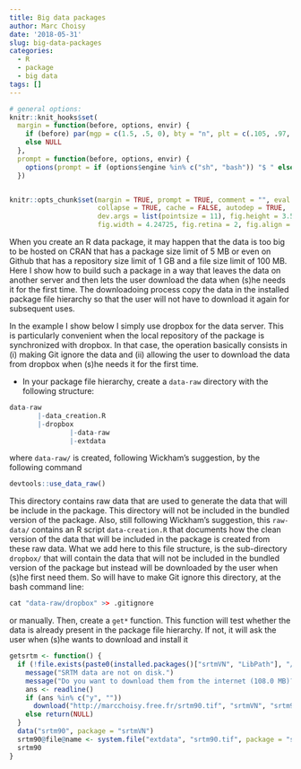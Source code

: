 ```yaml
---
title: Big data packages
author: Marc Choisy
date: '2018-05-31'
slug: big-data-packages
categories:
  - R
  - package
  - big data
tags: []
---
```


```r
# general options:
knitr::knit_hooks$set(
  margin = function(before, options, envir) {
    if (before) par(mgp = c(1.5, .5, 0), bty = "n", plt = c(.105, .97, .13, .97))
    else NULL
  },
  prompt = function(before, options, envir) {
    options(prompt = if (options$engine %in% c("sh", "bash")) "$ " else "> ")
  })


knitr::opts_chunk$set(margin = TRUE, prompt = TRUE, comment = "", eval = FALSE,
                      collapse = TRUE, cache = FALSE, autodep = TRUE,
                      dev.args = list(pointsize = 11), fig.height = 3.5,
                      fig.width = 4.24725, fig.retina = 2, fig.align = "center")

```

When you create an R data package, it may happen that the data is too big to be
hosted on CRAN that has a package size limit of 5 MB or even on Github that has
a repository size limit of 1 GB and a file size limit of 100 MB. Here I show how
to build such a package in a way that leaves the data on another server and then
lets the user download the data when (s)he needs it for the first time. The
downloadoing process copy the data in the installed package file hierarchy so
that the user will not have to download it again for subsequent uses.

In the example I show below I simply use dropbox for the data server. This is
particularly convenient when the local repository of the package is synchronized
with dropbox. In that case, the operation basically consists in (i) making Git
ignore the data and (ii) allowing the user to download the data from dropbox
when (s)he needs it for the first time.


* In your package file hierarchy, create a `data-raw` directory with the following
structure:

```r
data-raw
       |-data_creation.R
       |-dropbox
               |-data-raw
               |-extdata
```

where `data-raw/` is created, following Wickham's suggestion, by the following
command

```r
devtools::use_data_raw()
```

This directory contains raw data that are used to generate the data that will be
include in the package. This directory will not be included in the bundled
version of the package. Also, still following Wickham's suggestion, this
`raw-data/` contains an R script `data-creation.R` that documents how the clean
version of the data that will be included in the package is created from these
raw data. What we add here to this file structure, is the sub-directory 
`dropbox/` that will contain the data that will not be included in the bundled
version of the package but instead will be downloaded by the user when (s)he
first need them. So will have to make Git ignore this directory, at the bash
command line:

```r
cat "data-raw/dropbox" >> .gitignore 
```

or manually. Then, create a `get*` function. This function will test whether the
data is already present in the package file hierarchy. If not, it will ask the 
user when (s)he wants to download and install it

```r
getsrtm <- function() {
  if (!file.exists(paste0(installed.packages()["srtmVN", "LibPath"], "/srtmVN/extdata/srtm90.tif"))) {
    message("SRTM data are not on disk.")
    message("Do you want to download them from the internet (108.0 MB)? y (default) / n")
    ans <- readline()
    if (ans %in% c("y", ""))
      download("http://marcchoisy.free.fr/srtm90.tif", "srtmVN", "srtm90.tif")
    else return(NULL)
  }
  data("srtm90", package = "srtmVN")
  srtm90@file@name <- system.file("extdata", "srtm90.tif", package = "srtmVN")
  srtm90
}

```

